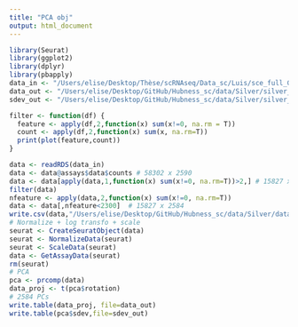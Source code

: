 ```yaml
---
title: "PCA obj"
output: html_document
---
```


```r
library(Seurat)
library(ggplot2)
library(dplyr)
library(pbapply)
data_in <- "/Users/elise/Desktop/Thèse/scRNAseq/Data_sc/Luis/sce_full_GSE115189Silver.rds"
data_out <- "/Users/elise/Desktop/GitHub/Hubness_sc/data/Silver/silver_pca_readyforhubness.txt"
sdev_out <- "/Users/elise/Desktop/GitHub/Hubness_sc/data/Silver/silver_pca_sdev.txt"
```

```r
filter <- function(df) {
  feature <- apply(df,2,function(x) sum(x!=0, na.rm = T))
  count <- apply(df,2,function(x) sum(x, na.rm=T))
  print(plot(feature,count))
}
```

```r
data <- readRDS(data_in)
data <- data@assays$data$counts # 58302 x 2590
data <- data[apply(data,1,function(x) sum(x!=0, na.rm=T))>2,] # 15827 x 2590
filter(data)
nfeature <- apply(data,2,function(x) sum(x!=0, na.rm=T))
data <- data[,nfeature<2300]  # 15827 x 2584
write.csv(data,"/Users/elise/Desktop/GitHub/Hubness_sc/data/Silver/data.csv")
# Normalize + log transfo + scale
seurat <- CreateSeuratObject(data)
seurat <- NormalizeData(seurat)
seurat <- ScaleData(seurat)
data <- GetAssayData(seurat)
rm(seurat)
# PCA
pca <- prcomp(data)
data_proj <- t(pca$rotation)
# 2584 PCs
write.table(data_proj, file=data_out)
write.table(pca$sdev,file=sdev_out)
```
